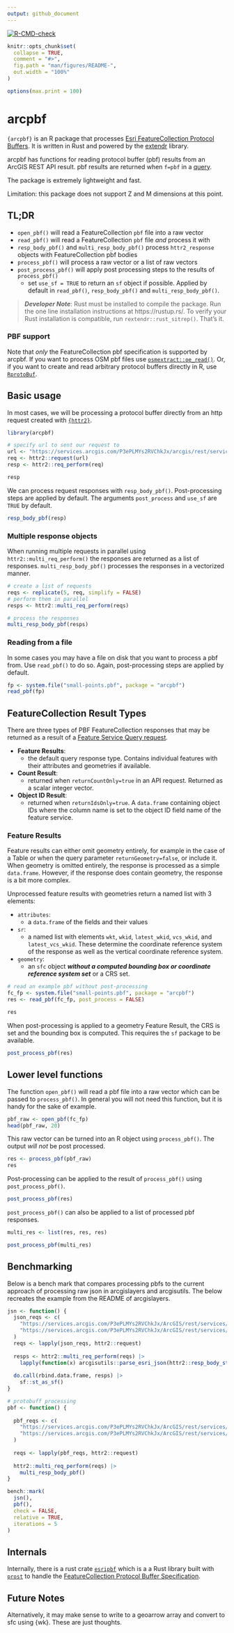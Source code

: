 ```yaml
---
output: github_document
---
```


<!-- badges: start -->
[![R-CMD-check](https://github.com/JosiahParry/arcpbf/actions/workflows/R-CMD-check.yaml/badge.svg)](https://github.com/JosiahParry/arcpbf/actions/workflows/R-CMD-check.yaml)
<!-- badges: end -->

```r
knitr::opts_chunk$set(
  collapse = TRUE,
  comment = "#>",
  fig.path = "man/figures/README-",
  out.width = "100%"
)

options(max.print = 100)
```

# arcpbf

`{arcpbf}` is an R package that processes [Esri FeatureCollection Protocol Buffers](https://github.com/Esri/arcgis-pbf/tree/main/proto/FeatureCollection).
It is written in Rust and powered by the [extendr](https://github.com/extendr/extendr) library.

arcpbf has functions for reading protocol buffer (pbf) results from an ArcGIS 
REST API result. pbf results are returned when `f=pbf` in a [query](https://developers.arcgis.com/rest/services-reference/enterprise/query-feature-service-layer-.htm). 

The package is extremely lightweight and fast.

Limitation: this package does not support Z and M dimensions at this point. 


## TL;DR 

- `open_pbf()` will read a FeatureCollection `pbf` file into a raw vector
- `read_pbf()` will read a FeatureCollection `pbf` file _and_ process it with 
- `resp_body_pbf()` and `multi_resp_body_pbf()` process `httr2_response` objects
  with FeatureCollection pbf bodies
- `process_pbf()` will process a raw vector or a list of raw vectors
- `post_process_pbf()` will apply post processing steps to the results of 
  `process_pbf()`
  - set `use_sf = TRUE` to return an `sf` object if possible. Applied by 
    default in `read_pbf()`, `resp_body_pbf()` and `multi_resp_body_pbf()`.

> ***Developer Note***: Rust must be installed to compile the package. Run the one line 
installation instructions at https://rustup.rs/. To verify your Rust installation
is compatible, run `rextendr::rust_sitrep()`. That's it. 

### PBF support

Note that _only_ the FeatureCollection pbf specification is supported by arcpbf.
If you want to process OSM pbf files use [`osmextract::oe_read()`](https://docs.ropensci.org/osmextract/reference/oe_read.html). 
Or, if you want to create and read arbitrary protocol buffers directly in R,
use [`RprotoBuf`](https://cran.r-project.org/web/packages/RProtoBuf).

## Basic usage 


In most cases, we will be processing a protocol buffer directly from an http 
request created with [`{httr2}`](https://httr2.r-lib.org/).

```r
library(arcpbf)

# specify url to sent our request to
url <- "https://services.arcgis.com/P3ePLMYs2RVChkJx/arcgis/rest/services/ACS_Population_by_Race_and_Hispanic_Origin_Boundaries/FeatureServer/2/query?where=1=1&outFields=objectid&resultRecordCount=10&f=pbf&token="
req <- httr2::request(url)
resp <- httr2::req_perform(req)

resp
```
We can process request responses with `resp_body_pbf()`. Post-processing steps
are applied by default. The arguments `post_process` and `use_sf` are `TRUE` by 
default. 

```r
resp_body_pbf(resp)
```

### Multiple response objects

When running multiple requests in parallel using
`httr2::multi_req_perform()` the responses are returned as a list of
responses. `multi_resp_body_pbf()` processes the responses in a vectorized
manner.

```r
# create a list of requests
reqs <- replicate(5, req, simplify = FALSE)
# perform them in parallel
resps <- httr2::multi_req_perform(reqs)

# process the responses 
multi_resp_body_pbf(resps)
```
### Reading from a file 

In some cases you may have a file on disk that you want to process a pbf from. 
Use `read_pbf()` to do so. Again, post-processing steps are applied by default. 

```r
fp <- system.file("small-points.pbf", package = "arcpbf")
read_pbf(fp)
```


## FeatureCollection Result Types

There are three types of PBF FeatureCollection responses that may be
returned as a result of a [Feature Service Query request](https://developers.arcgis.com/rest/services-reference/enterprise/query-feature-service-layer-.htm).

- **Feature Results**:
  - the default query response type. Contains individual features with their 
    attributes and geometries if available.
- **Count Result**:
  - returned when `returnCountOnly=true` in an API request. Returned as a scalar
    integer vector.
- **Object ID Result**:
  - returned when `returnIdsOnly=true`. A `data.frame` containing object IDs 
    where the column name is set to the object ID field name of the feature 
    service. 
    
### Feature Results

Feature results can either omit geometry entirely, for example in the case of a
Table or when the query parameter `returnGeometry=false`, or include it. When
geometry is omitted entirely, the response is processed as a simple
`data.frame`. However, if the response does contain geometry, the response is a 
bit more complex.

Unprocessed feature results with geometries return a named list with 3 elements:

- `attributes`: 
  - a `data.frame` of the fields and their values
- `sr`: 
  - a named list with elements `wkt`, `wkid`, `latest_wkid`, `vcs_wkid`,
  and `latest_vcs_wkid`. These determine the coordinate reference system of the 
  response as well as the vertical coordinate reference system. 
- `geometry`: 
  - an `sfc` object _**without a computed bounding box or coordinate reference 
    system set**_ or a CRS set.

```r
# read an example pbf without post-processing
fc_fp <- system.file("small-points.pbf", package = "arcpbf")
res <- read_pbf(fc_fp, post_process = FALSE)

res
```

When post-processing is applied to a geometry Feature Result, the CRS is set
and the bounding box is computed. This requires the `sf` package to be available. 

```r
post_process_pbf(res)
```


## Lower level functions

The function `open_pbf()` will read a pbf file into a raw vector which can be 
passed to `process_pbf()`. In general you will not need this function, but it 
is handy for the sake of example. 

```r
pbf_raw <- open_pbf(fc_fp)
head(pbf_raw, 20)
```

This raw vector can be turned into an R object using `process_pbf()`. The output
_will not_ be post processed.

```r
res <- process_pbf(pbf_raw)
res
```

Post-processing can be applied to the result of `process_pbf()` using
`post_process_pbf()`.

```r
post_process_pbf(res)
```

`post_process_pbf()` can also be applied to a list of processed pbf responses.

```r
multi_res <- list(res, res, res)

post_process_pbf(multi_res)
```


## Benchmarking

Below is a bench mark that compares processing pbfs to the current approach of processing 
raw json in arcgislayers and arcgisutils. The below recreates the example from the README of arcgislayers. 

```r
jsn <- function() {
  json_reqs <- c(
    "https://services.arcgis.com/P3ePLMYs2RVChkJx/ArcGIS/rest/services/USA_Counties_Generalized_Boundaries/FeatureServer/0/query?outFields=%2A&where=1%3D1&outSR=%7B%22wkid%22%3A4326%7D&returnGeometry=TRUE&token=&f=json&resultOffset=0",
    "https://services.arcgis.com/P3ePLMYs2RVChkJx/ArcGIS/rest/services/USA_Counties_Generalized_Boundaries/FeatureServer/0/query?outFields=%2A&where=1%3D1&outSR=%7B%22wkid%22%3A4326%7D&returnGeometry=TRUE&token=&f=json&resultOffset=2001"
  )
  reqs <- lapply(json_reqs, httr2::request) 
  
  resps <- httr2::multi_req_perform(reqs) |> 
    lapply(function(x) arcgisutils::parse_esri_json(httr2::resp_body_string(x))) 
  
  do.call(rbind.data.frame, resps) |> 
    sf::st_as_sf()
}

# protobuff processing 
pbf <- function() {
  
  pbf_reqs <- c(
    "https://services.arcgis.com/P3ePLMYs2RVChkJx/ArcGIS/rest/services/USA_Counties_Generalized_Boundaries/FeatureServer/0/query?outFields=%2A&where=1%3D1&outSR=%7B%22wkid%22%3A4326%7D&returnGeometry=TRUE&token=&f=pbf&resultOffset=0",
    "https://services.arcgis.com/P3ePLMYs2RVChkJx/ArcGIS/rest/services/USA_Counties_Generalized_Boundaries/FeatureServer/0/query?outFields=%2A&where=1%3D1&outSR=%7B%22wkid%22%3A4326%7D&returnGeometry=TRUE&token=&f=pbf&resultOffset=2001"
  )
  
  reqs <- lapply(pbf_reqs, httr2::request)
  
  httr2::multi_req_perform(reqs) |> 
    multi_resp_body_pbf()
}

bench::mark(
  jsn(),
  pbf(),
  check = FALSE,
  relative = TRUE,
  iterations = 5
)
```


## Internals 

Internally, there is a rust crate [`esripbf`](./src/rust/esripbf) which is a
a Rust library built with [`prost`](https://github.com/tokio-rs/prost) to handle the [FeatureCollection Protocol Buffer Specification](https://github.com/Esri/arcgis-pbf/tree/main/proto/FeatureCollection).


## Future Notes

Alternatively, it may make sense to write to a geoarrow array and convert to sfc 
using {wk}. These are just thoughts. 
